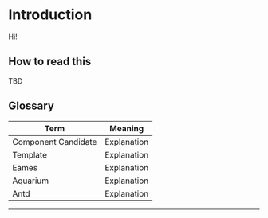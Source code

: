 # Introduction

Hi!

## How to read this

TBD

## Glossary

| Term     | Meaning |
| -------- | ------- |
| Component Candidate  | Explanation    |
| Template | Explanation     |
| Eames    | Explanation    |
| Aquarium | Explanation    |
| Antd | Explanation     |

---